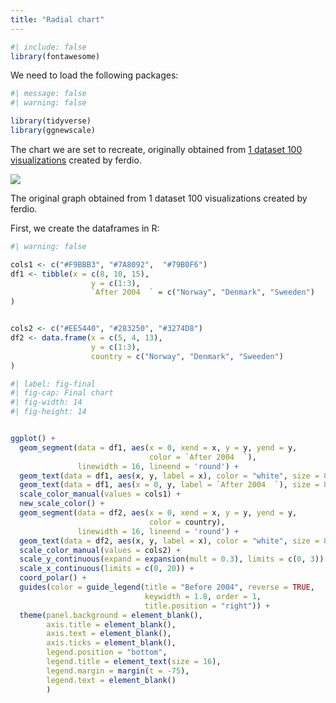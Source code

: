 ```yaml
---
title: "Radial chart"
---
```


```r
#| include: false
library(fontawesome)
```


We need to load the following packages:

```r
#| message: false
#| warning: false

library(tidyverse)
library(ggnewscale)
```


The chart we are set to recreate, originally obtained from [1 dataset 100 visualizations](https://100.datavizproject.com/data-type/viz79/) created by ferdio.


::: {#fig-ourworldindata}
[![](img/original_radial.png)](https://100.datavizproject.com/data-type/viz79/)

The original graph obtained from 1 dataset 100 visualizations created by ferdio.
:::



First, we create the dataframes in R:

```r
#| warning: false

cols1 <- c("#F9BBB3", "#7A8092",  "#79B0F6")
df1 <- tibble(x = c(8, 10, 15),
                  y = c(1:3),
                  `After 2004  ` = c("Norway", "Denmark", "Sweeden")
) 


cols2 <- c("#EE5440", "#283250", "#3274D8")
df2 <- data.frame(x = c(5, 4, 13),
                  y = c(1:3),
                  country = c("Norway", "Denmark", "Sweeden")
)

```





```r
#| label: fig-final
#| fig-cap: Final chart
#| fig-width: 14
#| fig-height: 14


ggplot() +
  geom_segment(data = df1, aes(x = 0, xend = x, y = y, yend = y, 
                               color = `After 2004  `), 
               linewidth = 16, lineend = 'round') +
  geom_text(data = df1, aes(x, y, label = x), color = "white", size = 8) +
  geom_text(data = df1, aes(x = 0, y, label = `After 2004  `), size = 8, hjust = 1.4) +
  scale_color_manual(values = cols1) +
  new_scale_color() +
  geom_segment(data = df2, aes(x = 0, xend = x, y = y, yend = y, 
                               color = country),
               linewidth = 16, lineend = 'round') +
  geom_text(data = df2, aes(x, y, label = x), color = "white", size = 8) +
  scale_color_manual(values = cols2) +
  scale_y_continuous(expand = expansion(mult = 0.3), limits = c(0, 3)) +
  scale_x_continuous(limits = c(0, 20)) +
  coord_polar() +
  guides(color = guide_legend(title = "Before 2004", reverse = TRUE,
                              keywidth = 1.8, order = 1,
                              title.position = "right")) +
  theme(panel.background = element_blank(),
        axis.title = element_blank(),
        axis.text = element_blank(),
        axis.ticks = element_blank(),
        legend.position = "bottom",
        legend.title = element_text(size = 16),
        legend.margin = margin(t = -75),
        legend.text = element_blank()
        )

```
